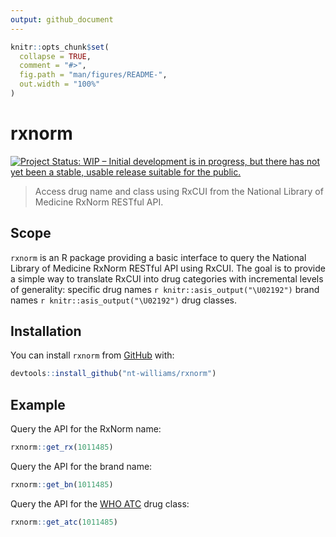 ```yaml
---
output: github_document
---
```


<!-- README.md is generated from README.Rmd. Please edit that file -->

```r
knitr::opts_chunk$set(
  collapse = TRUE,
  comment = "#>",
  fig.path = "man/figures/README-",
  out.width = "100%"
)
```

# rxnorm

<!-- badges: start -->
[![Project Status: WIP – Initial development is in progress, but there has not yet been a stable, usable release suitable for the public.](https://www.repostatus.org/badges/latest/wip.svg)](https://www.repostatus.org/#wip)
<!-- badges: end -->

> Access drug name and class using RxCUI from the National Library of Medicine RxNorm RESTful API.

## Scope

`rxnorm` is an R package providing a basic interface to query the National Library of Medicine RxNorm RESTful API using RxCUI. The goal is to provide a simple way to translate RxCUI into drug categories with incremental levels of generality: specific drug names `r knitr::asis_output("\U02192")` brand names `r knitr::asis_output("\U02192")` drug classes.

## Installation

You can install `rxnorm` from [GitHub](https://github.com/) with:

``` r
devtools::install_github("nt-williams/rxnorm")
```

## Example

Query the API for the RxNorm name:

```r
rxnorm::get_rx(1011485)
```

Query the API for the brand name:

```r
rxnorm::get_bn(1011485)
```

Query the API for the [WHO ATC](https://www.whocc.no/atc_ddd_index/) drug class:

```r
rxnorm::get_atc(1011485)
```

